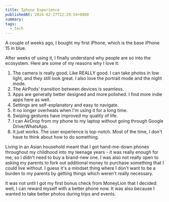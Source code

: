 ```yaml
---
title: Iphone Experience
publishedAt: 2024-02-27T22:29:54+0800
summary: 
tags:
  - tech
---
```


A couple of weeks ago, I bought my first iPhone, which is the base iPhone 15 in blue.

After weeks of using it, I finally understand why people are so into the ecosystem. Here are some of my reasons why I love it:

1. The camera is really good. Like REALLY good. I can take photos in low light, and they still look great. I also love the portrait mode and the night mode.
2. The AirPods' transition between devices is seamless.
3. Apps are generally better designed and more polished. I find more indie apps here as well.
4. Settings are self-explanatory and easy to navigate.
5. It no longer overheats when I'm using it for a long time.
6. Swiping gestures have improved my quality of life.
7. I can AirDrop from my phone to my laptop without going through Google Drive/WhatsApp.
8. It just works. The user experience is top-notch. Most of the time, I don't have to think about how to do something.

Living in an Asian household meant that I got hand-me-down phones throughout my childhood into my teenage years - it was really enough for me, so I didn't need to buy a brand-new one. I was also not really open to asking my parents to fork out additional money to purchase something that I could live without. I guess it's a mindset thing where I don't want to be a burden to my parents by getting things which weren't really necessary.

It was not until I got my first bonus check from MoneyLion that I decided: well, I can reward myself with a better phone now. It was also because I wanted to take better photos during trips and events.
